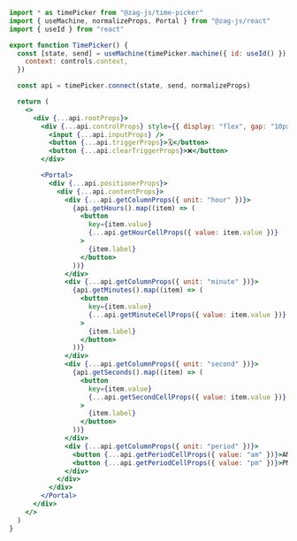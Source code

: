 ```jsx
import * as timePicker from "@zag-js/time-picker"
import { useMachine, normalizeProps, Portal } from "@zag-js/react"
import { useId } from "react"

export function TimePicker() {
  const [state, send] = useMachine(timePicker.machine({ id: useId() }), {
    context: controls.context,
  })

  const api = timePicker.connect(state, send, normalizeProps)

  return (
    <>
      <div {...api.rootProps}>
        <div {...api.controlProps} style={{ display: "flex", gap: "10px" }}>
          <input {...api.inputProps} />
          <button {...api.triggerProps}>🗓</button>
          <button {...api.clearTriggerProps}>❌</button>
        </div>

        <Portal>
          <div {...api.positionerProps}>
            <div {...api.contentProps}>
              <div {...api.getColumnProps({ unit: "hour" })}>
                {api.getHours().map((item) => (
                  <button
                    key={item.value}
                    {...api.getHourCellProps({ value: item.value })}
                  >
                    {item.label}
                  </button>
                ))}
              </div>
              <div {...api.getColumnProps({ unit: "minute" })}>
                {api.getMinutes().map((item) => (
                  <button
                    key={item.value}
                    {...api.getMinuteCellProps({ value: item.value })}
                  >
                    {item.label}
                  </button>
                ))}
              </div>
              <div {...api.getColumnProps({ unit: "second" })}>
                {api.getSeconds().map((item) => (
                  <button
                    key={item.value}
                    {...api.getSecondCellProps({ value: item.value })}
                  >
                    {item.label}
                  </button>
                ))}
              </div>
              <div {...api.getColumnProps({ unit: "period" })}>
                <button {...api.getPeriodCellProps({ value: "am" })}>AM</button>
                <button {...api.getPeriodCellProps({ value: "pm" })}>PM</button>
              </div>
            </div>
          </div>
        </Portal>
      </div>
    </>
  )
}
```
